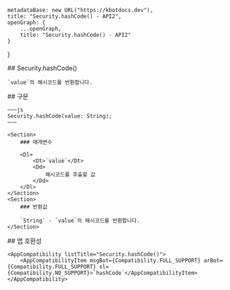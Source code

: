 
    metadataBase: new URL("https://kbotdocs.dev"),
    title: "Security.hashCode() - API2",
    openGraph: {
        ...openGraph,
        title: "Security.hashCode() - API2"
    }
}

<Section>
    ## Security.hashCode()

    `value`의 해시코드를 반환합니다.
</Section>
<Section>
    ## 구문

    ~~~js
    Security.hashCode(value: String);
    ~~~

    <Section>
        ### 매개변수

        <Dl>
            <Dt>`value`</Dt>
            <Dd>
                해시코드를 추출할 값
            </Dd>
        </Dl>
    </Section>
    <Section>
        ### 반환값

        `String` - `value`의 해시코드를 반환합니다.
    </Section>
</Section>
<Section>
    ## 앱 호환성

    <AppCompatibility listTitle="Security.hashCode()">
        <AppCompatibilityItem msgBot={Compatibility.FULL_SUPPORT} arBot={Compatibility.FULL_SUPPORT} sl={Compatibility.NO_SUPPORT}>`hashCode`</AppCompatibilityItem>
    </AppCompatibility>
</Section>